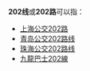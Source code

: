 {{线路名消歧义}}
'''202线'''或'''202路'''可以指：
* [[上海公交202路|上海公交202路]]
* [[青岛公交202路线|青岛公交202路线]]
* [[珠海公交202路线|珠海公交202路线]]
* [[九龍巴士202線|九龍巴士202線]]

{{disambig|cat=四字路线名消歧义}}